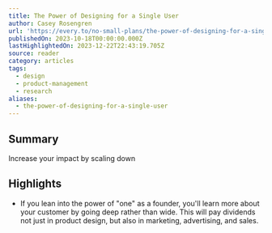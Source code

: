```yaml
---
title: The Power of Designing for a Single User
author: Casey Rosengren
url: 'https://every.to/no-small-plans/the-power-of-designing-for-a-single-user'
publishedOn: 2023-10-18T00:00:00.000Z
lastHighlightedOn: 2023-12-22T22:43:19.705Z
source: reader
category: articles
tags:
  - design
  - product-management
  - research
aliases:
  - the-power-of-designing-for-a-single-user
---
```

## Summary

Increase your impact by scaling down

## Highlights
- If you lean into the power of "one" as a founder, you'll learn more about your customer by going deep rather than wide. This will pay dividends not just in product design, but also in marketing, advertising, and sales.
